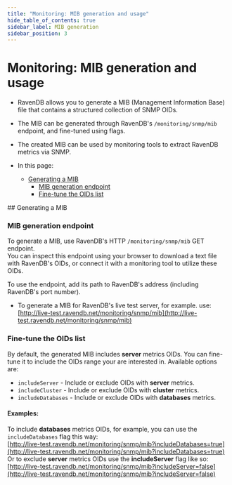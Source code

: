 ```yaml
---
title: "Monitoring: MIB generation and usage"
hide_table_of_contents: true
sidebar_label: MIB generation
sidebar_position: 3
---
```



# Monitoring: MIB generation and usage
<Admonition type="note" title="Note">

* RavenDB allows you to generate a MIB (Management Information Base) file that contains 
  a structured collection of SNMP OIDs.  

* The MIB can be generated through RavenDB's `/monitoring/snmp/mib` endpoint, 
  and fine-tuned using flags.  

* The created MIB can be used by monitoring tools to extract RavenDB metrics via SNMP.  

* In this page:  
   * [Generating a MIB](../../../server/administration/monitoring/mib-generation.mdx#generating-a-mib)  
      * [MIB generation endpoint](../../../server/administration/monitoring/mib-generation.mdx#mib-generation-endpoint)  
      * [Fine-tune the OIDs list](../../../server/administration/monitoring/mib-generation.mdx#fine-tune-the-oids-list)  

</Admonition>
## Generating a MIB

### MIB generation endpoint

To generate a MIB, use RavenDB's HTTP `/monitoring/snmp/mib` GET endpoint.  
You can inspect this endpoint using your browser to download a text file with 
RavenDB's OIDs, or connect it with a monitoring tool to utilize these OIDs.  

To use the endpoint, add its path to RavenDB's address (including RavenDB's port number).  

- To generate a MIB for RavenDB's live test server, for example. use:  
  [http://live-test.ravendb.net/monitoring/snmp/mib](http://live-test.ravendb.net/monitoring/snmp/mib)  
### Fine-tune the OIDs list

By default, the generated MIB includes **server** metrics OIDs. You can fine-tune 
it to include the OIDs range your are interested in. Available options are:  

* `includeServer` - Include or exclude OIDs with **server** metrics.  
* `includeCluster` - Include or exclude OIDs with **cluster** metrics.  
* `includeDatabases` - Include or exclude OIDs with **databases** metrics.  

#### Examples:
To include **databases** metrics OIDs, for example, you can use the `includeDatabases` flag this way:  
[http://live-test.ravendb.net/monitoring/snmp/mib?includeDatabases=true](http://live-test.ravendb.net/monitoring/snmp/mib?includeDatabases=true)  
Or to exclude **server** metrics OIDs use the **includeServer** flag like so:  
[http://live-test.ravendb.net/monitoring/snmp/mib?includeServer=false](http://live-test.ravendb.net/monitoring/snmp/mib?includeServer=false)  



